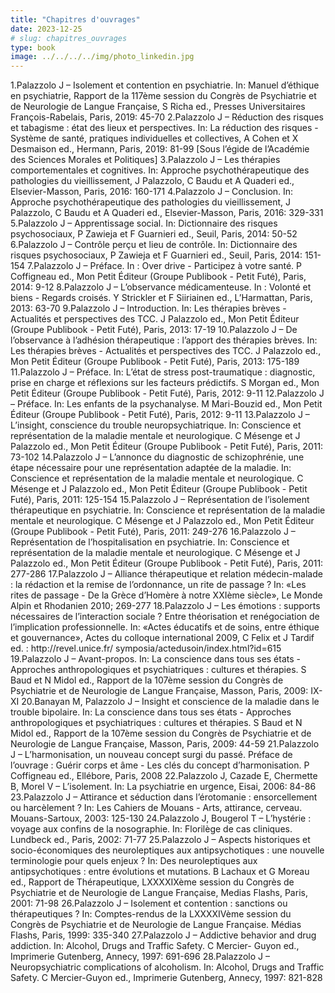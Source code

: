 ```yaml
---
title: "Chapitres d'ouvrages"
date: 2023-12-25
# slug: chapitres_ouvrages  
type: book
image: ../../../../img/photo_linkedin.jpg
---
```


1.Palazzolo J – Isolement et contention en psychiatrie. In: Manuel d’éthique en psychiatrie, Rapport de la
117ème session du Congrès de Psychiatrie et de Neurologie de Langue Française, S Richa ed.,
Presses Universitaires François-Rabelais, Paris, 2019: 45-70
2.Palazzolo J – Réduction des risques et tabagisme : état des lieux et perspectives. In: La réduction des
risques - Système de santé, pratiques individuelles et collectives, A Cohen et X Desmaison ed.,
Hermann, Paris, 2019: 81-99 [Sous l’égide de l’Académie des Sciences Morales et Politiques]
3.Palazzolo J – Les thérapies comportementales et cognitives. In: Approche psychothérapeutique des
pathologies du vieillissement, J Palazzolo, C Baudu et A Quaderi ed., Elsevier-Masson, Paris, 2016:
160-171
4.Palazzolo J – Conclusion. In: Approche psychothérapeutique des pathologies du vieillissement, J
Palazzolo, C Baudu et A Quaderi ed., Elsevier-Masson, Paris, 2016: 329-331
5.Palazzolo J – Apprentissage social. In: Dictionnaire des risques psychosociaux, P Zawieja et F Guarnieri
ed., Seuil, Paris, 2014: 50-52
6.Palazzolo J – Contrôle perçu et lieu de contrôle. In: Dictionnaire des risques psychosociaux, P Zawieja et
F Guarnieri ed., Seuil, Paris, 2014: 151-154
7.Palazzolo J – Préface. In : Over drive - Participez à votre santé. P Coffigneau ed., Mon Petit Éditeur
(Groupe Publibook - Petit Futé), Paris, 2014: 9-12
8.Palazzolo J – L’observance médicamenteuse. In : Volonté et biens - Regards croisés. Y Strickler et F
Siiriainen ed., L’Harmattan, Paris, 2013: 63-70
9.Palazzolo J – Introduction. In: Les thérapies brèves - Actualités et perspectives des TCC. J Palazzolo ed.,
Mon Petit Éditeur (Groupe Publibook - Petit Futé), Paris, 2013: 17-19
10.Palazzolo J – De l’observance à l’adhésion thérapeutique : l’apport des thérapies brèves. In: Les
thérapies brèves - Actualités et perspectives des TCC. J Palazzolo ed., Mon Petit Éditeur (Groupe
Publibook - Petit Futé), Paris, 2013: 175-189
11.Palazzolo J – Préface. In: L’état de stress post-traumatique : diagnostic, prise en charge et réflexions sur les facteurs prédictifs. S Morgan ed., Mon Petit Éditeur (Groupe Publibook - Petit Futé), Paris, 2012:
9-11
12.Palazzolo J – Préface. In: Les enfants de la psychanalyse. M Mari-Bouzid ed., Mon Petit Éditeur (Groupe
Publibook - Petit Futé), Paris, 2012: 9-11
13.Palazzolo J – L’insight, conscience du trouble neuropsychiatrique. In: Conscience et représentation de la
maladie mentale et neurologique. C Mésenge et J Palazzolo ed., Mon Petit Éditeur (Groupe Publibook
- Petit Futé), Paris, 2011: 73-102
14.Palazzolo J – L’annonce du diagnostic de schizophrénie, une étape nécessaire pour une représentation
adaptée de la maladie. In: Conscience et représentation de la maladie mentale et neurologique. C Mésenge et J Palazzolo ed., Mon Petit Éditeur (Groupe Publibook - Petit Futé), Paris, 2011: 125-154
15.Palazzolo J – Représentation de l’isolement thérapeutique en psychiatrie. In: Conscience et
représentation de la maladie mentale et neurologique. C Mésenge et J Palazzolo ed., Mon Petit Éditeur (Groupe Publibook - Petit Futé), Paris, 2011: 249-276
16.Palazzolo J – Représentation de l’hospitalisation en psychiatrie. In: Conscience et représentation de la
maladie mentale et neurologique. C Mésenge et J Palazzolo ed., Mon Petit Éditeur (Groupe Publibook
- Petit Futé), Paris, 2011: 277-286
17.Palazzolo J – Alliance thérapeutique et relation médecin-malade : la rédaction et la remise de
l’ordonnance, un rite de passage ? In: «Les rites de passage - De la Grèce d’Homère à notre XXIème
siècle», Le Monde Alpin et Rhodanien 2010; 269-277
18.Palazzolo J – Les émotions : supports nécessaires de l’interaction sociale ? Entre théorisation et
renégociation de l’implication professionnelle. In: «Actes éducatifs et de soins, entre éthique et
gouvernance», Actes du colloque international 2009, C Felix et J Tardif ed. : http://revel.unice.fr/
symposia/actedusoin/index.html?id=615
19.Palazzolo J – Avant-propos. In: La conscience dans tous ses états - Approches anthropologiques et
psychiatriques : cultures et thérapies. S Baud et N Midol ed., Rapport de la 107ème session du
Congrès de Psychiatrie et de Neurologie de Langue Française, Masson, Paris, 2009: IX-XI
20.Banayan M, Palazzolo J – Insight et conscience de la maladie dans le trouble bipolaire. In: La
conscience dans tous ses états - Approches anthropologiques et psychiatriques : cultures et
thérapies. S Baud et N Midol ed., Rapport de la 107ème session du Congrès de Psychiatrie et de
Neurologie de Langue Française, Masson, Paris, 2009: 44-59
21.Palazzolo J – L’harmonisation, un nouveau concept surgi du passé. Préface de l’ouvrage : Guérir corps
et âme - Les clés du concept d’harmonisation. P Coffigneau ed., Ellébore, Paris, 2008
22.Palazzolo J, Cazade E, Chermette B, Morel V – L’isolement. In: La psychiatrie en urgence, Eisai, 2006:
84-86
23.Palazzolo J – Attirance et séduction dans l’érotomanie : ensorcellement ou harcèlement ? In: Les
Cahiers de Mouans - Arts, attirance, cerveau. Mouans-Sartoux, 2003: 125-130
24.Palazzolo J, Bougerol T – L’hystérie : voyage aux confins de la nosographie. In: Florilège de cas
cliniques. Lundbeck ed., Paris, 2002: 71-77
25.Palazzolo J – Aspects historiques et socio-économiques des neuroleptiques aux antipsychotiques : une
nouvelle terminologie pour quels enjeux ? In: Des neuroleptiques aux antipsychotiques : entre
évolutions et mutations. B Lachaux et G Moreau ed., Rapport de Thérapeutique, LXXXXIXème session
du Congrès de Psychiatrie et de Neurologie de Langue Française, Medias Flashs, Paris, 2001: 71-98
26.Palazzolo J – Isolement et contention : sanctions ou thérapeutiques ? In: Comptes-rendus de la
LXXXXIVème session du Congrès de Psychiatrie et de Neurologie de Langue Française. Médias
Flashs, Paris, 1999: 335-340
27.Palazzolo J – Addictive behavior and drug addiction. In: Alcohol, Drugs and Traffic Safety. C Mercier-
Guyon ed., Imprimerie Gutenberg, Annecy, 1997: 691-696
28.Palazzolo J – Neuropsychiatric complications of alcoholism. In: Alcohol, Drugs and Traffic Safety. C
Mercier-Guyon ed., Imprimerie Gutenberg, Annecy, 1997: 821-828
